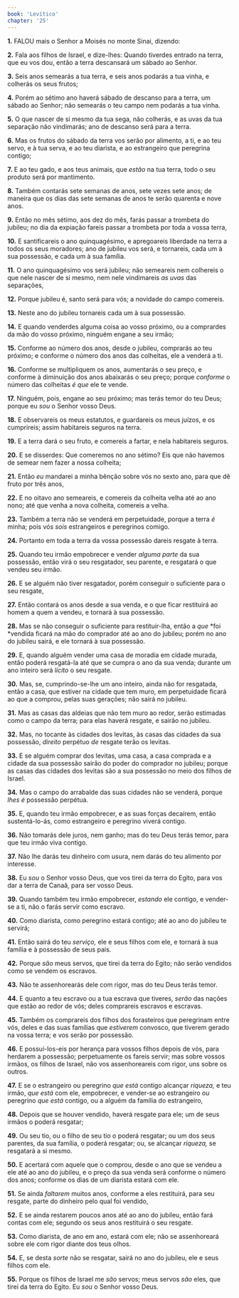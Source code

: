 ```yaml
---
book: 'Levítico'
chapter: '25'
---
```


**1.** FALOU mais o Senhor a Moisés no monte Sinai, dizendo:

**2.** Fala aos filhos de Israel, e dize-lhes: Quando tiverdes entrado na terra, que eu vos dou, então a terra descansará um sábado ao Senhor.

**3.** Seis anos semearás a tua terra, e seis anos podarás a tua vinha, e colherás os seus frutos;

**4.** Porém ao sétimo ano haverá sábado de descanso para a terra, um sábado ao Senhor; não semearás o teu campo nem podarás a tua vinha.

**5.** O que nascer de si mesmo da tua sega, não colherás, e as uvas da tua separação não vindimarás; ano de descanso será para a terra.

**6.** Mas os frutos do sábado da terra vos serão por alimento, a ti, e ao teu servo, e à tua serva, e ao teu diarista, e ao estrangeiro que peregrina contigo;

**7.** E ao teu gado, e aos teus animais, que *estão* na tua terra, todo o seu produto será por mantimento.

**8.** Também contarás sete semanas de anos, sete vezes sete anos; de maneira que os dias das sete semanas de anos te serão quarenta e nove anos.

**9.** Então no mês sétimo, aos dez do mês, farás passar a trombeta do jubileu; no dia da expiação fareis passar a trombeta por toda a vossa terra,

**10.** E santificareis o ano quinquagésimo, e apregoareis liberdade na terra a todos os seus moradores; ano de jubileu vos será, e tornareis, cada um à sua possessão, e cada um à sua família.

**11.** O ano quinquagésimo vos será jubileu; não semeareis nem colhereis o que nele nascer de si mesmo, nem nele vindimareis *as uvas* das separações,

**12.** Porque jubileu é, santo será para vós; a novidade do campo comereis.

**13.** Neste ano do jubileu tornareis cada um à sua possessão.

**14.** E quando venderdes alguma coisa ao vosso próximo, ou a comprardes da mão do vosso próximo, ninguém engane a seu irmão;

**15.** Conforme ao número dos anos, desde o jubileu, comprarás ao teu próximo; e conforme o número dos anos das colheitas, ele a venderá a ti.

**16.** Conforme se multipliquem os anos, aumentarás o seu preço, e conforme à diminuição dos anos abaixarás o seu preço; porque *conforme* o número das colheitas *é que* ele te vende.

**17.** Ninguém, pois, engane ao seu próximo; mas terás temor do teu Deus; porque eu *sou* o Senhor vosso Deus.

**18.** E observareis os meus estatutos, e guardareis os meus juízos, e os cumprireis; assim habitareis seguros na terra.

**19.** E a terra dará o seu fruto, e comereis a fartar, e nela habitareis seguros.

**20.** E se disserdes: Que comeremos no ano sétimo? Eis que não havemos de semear nem fazer a nossa colheita;

**21.** Então *eu* mandarei a minha bênção sobre vós no sexto ano, para que dê fruto por três anos,

**22.** E no oitavo ano semeareis, e comereis da colheita velha até ao ano nono; até que venha a nova colheita, comereis a velha.

**23.** Também a terra não se venderá em perpetuidade, porque a terra *é* minha; pois vós *sois* estrangeiros e peregrinos comigo.

**24.** Portanto em toda a terra da vossa possessão dareis resgate à terra.

**25.** Quando teu irmão empobrecer e vender *alguma parte* da sua possessão, então virá o seu resgatador, seu parente, e resgatará o que vendeu seu irmão.

**26.** E se alguém não tiver resgatador, porém conseguir o suficiente para o seu resgate,

**27.** Então contará os anos desde a sua venda, e o que ficar restituirá ao homem a quem a vendeu, e tornará à sua possessão.

**28.** Mas se não conseguir o suficiente para restituir-lha, então a *que* *foi *vendida ficará na mão do comprador até ao ano do jubileu; porém no ano do jubileu sairá, e ele tornará à sua possessão.

**29.** E, quando alguém vender uma casa de moradia em cidade murada, então poderá resgatá-la até que se cumpra o ano da sua venda; durante um ano inteiro será *lícito* o seu resgate.

**30.** Mas, se, cumprindo-se-lhe um ano inteiro, ainda não for resgatada, então a casa, que estiver na cidade que tem muro, em perpetuidade ficará ao que a comprou, pelas suas gerações; não sairá no jubileu.

**31.** Mas as casas das aldeias que não tem muro ao redor, serão estimadas como o campo da terra; para elas haverá resgate, e sairão no jubileu.

**32.** Mas, no tocante às cidades dos levitas, às casas das cidades da sua possessão, *direito* perpétuo *de* resgate terão os levitas.

**33.** E se alguém comprar dos levitas, uma casa, a casa comprada e a cidade da sua possessão sairão do poder do comprador no jubileu; porque as casas das cidades dos levitas são a sua possessão no meio dos filhos de Israel.

**34.** Mas o campo do arrabalde das suas cidades não se venderá, porque *lhes é* possessão perpétua.

**35.** E, quando teu irmão empobrecer, e as suas forças decaírem, então sustentá-lo-ás, como estrangeiro e peregrino viverá contigo.

**36.** Não tomarás dele juros, nem ganho; mas do teu Deus terás temor, para que teu irmão viva contigo.

**37.** Não lhe darás teu dinheiro com usura, nem darás do teu alimento por interesse.

**38.** Eu *sou* o Senhor vosso Deus, que vos tirei da terra do Egito, para vos dar a terra de Canaã, para ser vosso Deus.

**39.** Quando também teu irmão empobrecer, *estando* ele contigo, e vender-se a ti, não o farás servir como escravo.

**40.** Como diarista, como peregrino estará contigo; até ao ano do jubileu te servirá;

**41.** Então sairá do teu *serviço,* ele e seus filhos com ele, e tornará à sua família e à possessão de seus pais.

**42.** Porque *são* meus servos, que tirei da terra do Egito; não serão vendidos como se vendem os escravos.

**43.** Não te assenhorearás dele com rigor, mas do teu Deus terás temor.

**44.** E quanto a teu escravo ou a tua escrava que tiveres, *serão* das nações que estão ao redor de vós; deles comprareis escravos e escravas.

**45.** Também os comprareis dos filhos dos forasteiros que peregrinam entre vós, deles e das suas famílias que *estiverem* convosco, que tiverem gerado na vossa terra; e vos serão por possessão.

**46.** E possuí-los-eis por herança para vossos filhos depois de vós, para herdarem a possessão; perpetuamente os fareis servir; mas sobre vossos irmãos, os filhos de Israel, não vos assenhoreareis com rigor, uns sobre os outros.

**47.** E se o estrangeiro ou peregrino *que está* contigo alcançar *riqueza,* e teu irmão, *que está* com ele, empobrecer, e vender-se ao estrangeiro *ou* peregrino *que está* contigo, ou a alguém da família do estrangeiro,

**48.** Depois que se houver vendido, haverá resgate para ele; um de seus irmãos o poderá resgatar;

**49.** Ou seu tio, ou o filho de seu tio o poderá resgatar; ou um dos seus parentes, da sua família, o poderá resgatar; ou, se alcançar *riqueza,* se resgatará a si mesmo.

**50.** E acertará com aquele que o comprou, desde o ano que se vendeu a ele até ao ano do jubileu, e o preço da sua venda será conforme o número dos anos; conforme os dias de um diarista estará com ele.

**51.** Se ainda *faltarem* muitos anos, conforme a eles restituirá, para seu resgate, parte do dinheiro pelo qual foi vendido,

**52.** E se ainda restarem poucos anos até ao ano do jubileu, então fará contas com ele; segundo os seus anos restituirá o seu resgate.

**53.** Como diarista, de ano em ano, estará com ele; não se assenhoreará sobre ele com rigor diante dos teus olhos.

**54.** E, se desta *sorte* não se resgatar, sairá no ano do jubileu, ele e seus filhos com ele.

**55.** Porque os filhos de Israel me *são* servos; meus servos *são* eles, que tirei da terra do Egito. Eu *sou* o Senhor vosso Deus.